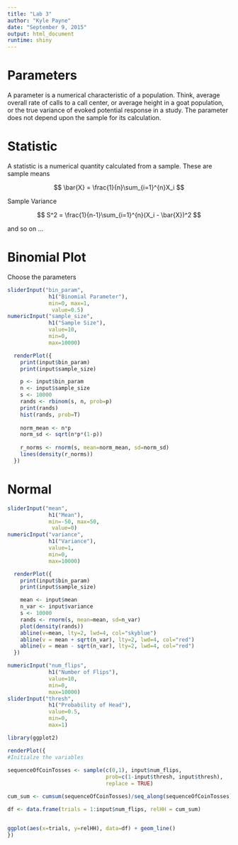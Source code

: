 ```yaml
---
title: "Lab 3"
author: "Kyle Payne"
date: "September 9, 2015"
output: html_document
runtime: shiny
---
```



# Parameters
A parameter is a numerical characteristic of a population. Think, average overall rate of calls to a call center, or average height in a goat population, or the true variance of evoked potential response in a study. The parameter does not depend upon the sample for its calculation. 

# Statistic
A statistic is a numerical quantity calculated from a sample. These are sample means 

$$ \bar{X} = \frac{1}{n}\sum_{i=1}^{n}X_i $$ 

Sample Variance

$$ S^2 = \frac{1}{n-1}\sum_{i=1}^{n}(X_i - \bar{X})^2 $$

and so on ...

# Binomial Plot
Choose the parameters
```r
sliderInput("bin_param",
             h1("Binomial Parameter"),
             min=0, max=1,
              value=0.5)
numericInput("sample_size",
             h1("Sample Size"),
             value=10, 
             min=0,
             max=10000)
```



```r
  renderPlot({
    print(input$bin_param)
    print(input$sample_size)

    p <- input$bin_param
    n <- input$sample_size
    s <- 10000
    rands <- rbinom(s, n, prob=p)
    print(rands)
    hist(rands, prob=T)
    
    norm_mean <- n*p
    norm_sd <- sqrt(n*p*(1-p))
    
    r_norms <- rnorm(s, mean=norm_mean, sd=norm_sd)
    lines(density(r_norms))
  })
```

# Normal
```r
sliderInput("mean",
             h1("Mean"),
             min=-50, max=50,
              value=0)
numericInput("variance",
             h1("Variance"),
             value=1, 
             min=0,
             max=10000)
```



```r
  renderPlot({
    print(input$bin_param)
    print(input$sample_size)

    mean <- input$mean
    n_var <- input$variance
    s <- 10000
    rands <- rnorm(s, mean=mean, sd=n_var)
    plot(density(rands))
    abline(v=mean, lty=2, lwd=4, col="skyblue")
    abline(v = mean + sqrt(n_var), lty=2, lwd=4, col="red")
    abline(v = mean - sqrt(n_var), lty=2, lwd=4, col="red")
  })
```



```r

numericInput("num_flips",
             h1("Number of Flips"),
             value=10, 
             min=0,
             max=10000)
sliderInput("thresh",
             h1("Probability of Head"),
             value=0.5,
             min=0, 
             max=1)
```


```r
library(ggplot2)

renderPlot({
#Initialze the variables
  
sequenceOfCoinTosses <- sample(c(0,1), input$num_flips,
                               prob=c(1-input$thresh, input$thresh),
                               replace = TRUE)

cum_sum <- cumsum(sequenceOfCoinTosses)/seq_along(sequenceOfCoinTosses)

df <- data.frame(trials = 1:input$num_flips, relHH = cum_sum)


ggplot(aes(x=trials, y=relHH), data=df) + geom_line()
})
```


